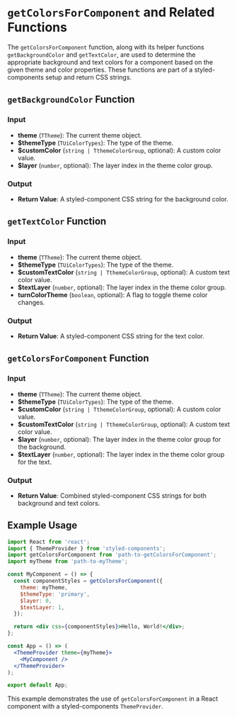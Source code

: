 # `getColorsForComponent` and Related Functions

The `getColorsForComponent` function, along with its helper functions `getBackgroundColor` and `getTextColor`, are used to determine the appropriate background and text colors for a component based on the given theme and color properties. These functions are part of a styled-components setup and return CSS strings.

## `getBackgroundColor` Function

### Input

- **theme** (`TTheme`): The current theme object.
- **$themeType** (`TUiColorTypes`): The type of the theme.
- **$customColor** (`string | TthemeColorGroup`, optional): A custom color value.
- **$layer** (`number`, optional): The layer index in the theme color group.

### Output

- **Return Value**: A styled-component CSS string for the background color.

## `getTextColor` Function

### Input

- **theme** (`TTheme`): The current theme object.
- **$themeType** (`TUiColorTypes`): The type of the theme.
- **$customTextColor** (`string | TthemeColorGroup`, optional): A custom text color value.
- **$textLayer** (`number`, optional): The layer index in the theme color group.
- **turnColorTheme** (`boolean`, optional): A flag to toggle theme color changes.

### Output

- **Return Value**: A styled-component CSS string for the text color.

## `getColorsForComponent` Function

### Input

- **theme** (`TTheme`): The current theme object.
- **$themeType** (`TUiColorTypes`): The type of the theme.
- **$customColor** (`string | TthemeColorGroup`, optional): A custom color value.
- **$customTextColor** (`string | TthemeColorGroup`, optional): A custom text color value.
- **$layer** (`number`, optional): The layer index in the theme color group for the background.
- **$textLayer** (`number`, optional): The layer index in the theme color group for the text.

### Output

- **Return Value**: Combined styled-component CSS strings for both background and text colors.

## Example Usage

```jsx
import React from 'react';
import { ThemeProvider } from 'styled-components';
import getColorsForComponent from 'path-to-getColorsForComponent';
import myTheme from 'path-to-myTheme';

const MyComponent = () => {
  const componentStyles = getColorsForComponent({
    theme: myTheme,
    $themeType: 'primary',
    $layer: 0,
    $textLayer: 1,
  });

  return <div css={componentStyles}>Hello, World!</div>;
};

const App = () => (
  <ThemeProvider theme={myTheme}>
    <MyComponent />
  </ThemeProvider>
);

export default App;
```

This example demonstrates the use of `getColorsForComponent` in a React component with a styled-components `ThemeProvider`.
